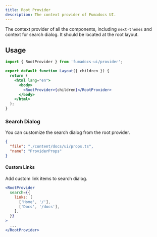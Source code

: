 ```yaml
---
title: Root Provider
description: The context provider of Fumadocs UI.
---
```


The context provider of all the components, including `next-themes` and context
for search dialog. It should be located at the root layout.

## Usage

```jsx
import { RootProvider } from 'fumadocs-ui/provider';

export default function Layout({ children }) {
  return (
    <html lang="en">
      <body>
        <RootProvider>{children}</RootProvider>
      </body>
    </html>
  );
}
```

### Search Dialog

You can customize the search dialog from the root provider.

```json doc-gen:typescript
{
  "file": "./content/docs/ui/props.ts",
  "name": "ProviderProps"
}
```

#### Custom Links

Add custom link items to search dialog.

```jsx
<RootProvider
  search={{
    links: [
      ['Home', '/'],
      ['Docs', '/docs'],
    ],
  }}
>
  ...
</RootProvider>
```
